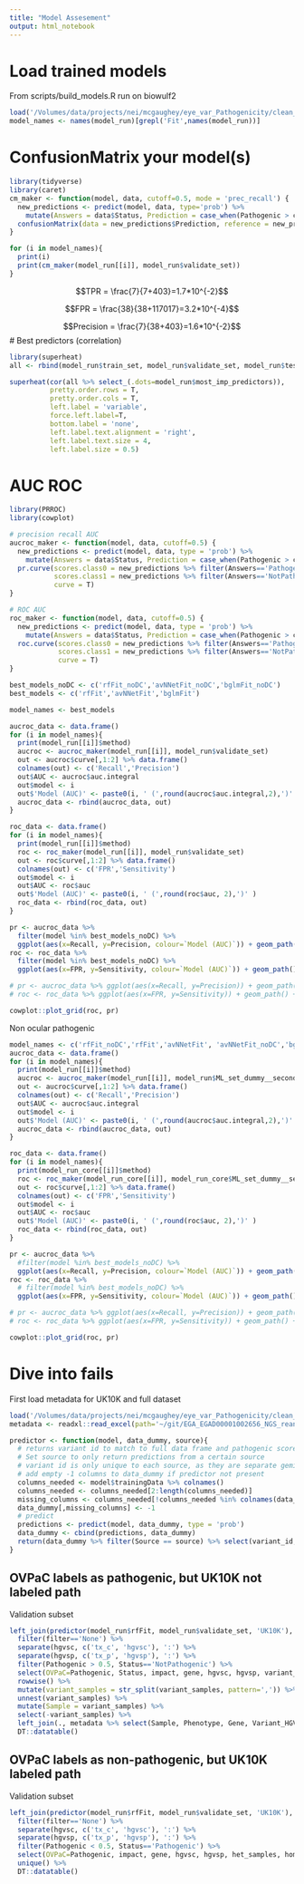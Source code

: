 ```yaml
---
title: "Model Assesement"
output: html_notebook
---
```

# Load trained models
From scripts/build_models.R run on biowulf2
```r
load('/Volumes/data/projects/nei/mcgaughey/eye_var_Pathogenicity/clean_data/eye_var_path_models.Rdata')
model_names <- names(model_run)[grepl('Fit',names(model_run))]
```


# ConfusionMatrix your model(s)
```r
library(tidyverse)
library(caret)
cm_maker <- function(model, data, cutoff=0.5, mode = 'prec_recall') {
  new_predictions <- predict(model, data, type='prob') %>%
    mutate(Answers = data$Status, Prediction = case_when(Pathogenic > cutoff ~ 'Pathogenic', TRUE ~ 'NotPathogenic'))
  confusionMatrix(data = new_predictions$Prediction, reference = new_predictions$Answers, mode= mode)
}

for (i in model_names){
  print(i)
  print(cm_maker(model_run[[i]], model_run$validate_set))
}
```

$$TPR = \frac{7}{7+403}=1.7*10^{-2}$$

$$FPR = \frac{38}{38+117017}=3.2*10^{-4}$$

$$Precision = \frac{7}{38+403}=1.6*10^{-2}$$
# Best predictors (correlation)
```r
library(superheat)
all <- rbind(model_run$train_set, model_run$validate_set, model_run$test_set)

superheat(cor(all %>% select_(.dots=model_run$most_imp_predictors)), 
          pretty.order.rows = T, 
          pretty.order.cols = T, 
          left.label = 'variable', 
          force.left.label=T, 
          bottom.label = 'none', 
          left.label.text.alignment = 'right', 
          left.label.text.size = 4, 
          left.label.size = 0.5)
```

# AUC ROC
```r
library(PRROC)
library(cowplot)

# precision recall AUC
aucroc_maker <- function(model, data, cutoff=0.5) {
  new_predictions <- predict(model, data, type = 'prob') %>%
    mutate(Answers = data$Status, Prediction = case_when(Pathogenic > cutoff ~ 'Pathogenic', TRUE ~ 'NotPathogenic'))
  pr.curve(scores.class0 = new_predictions %>% filter(Answers=='Pathogenic') %>% pull(Pathogenic),
           scores.class1 = new_predictions %>% filter(Answers=='NotPathogenic') %>% pull(Pathogenic),
           curve = T)
}

# ROC AUC
roc_maker <- function(model, data, cutoff=0.5) {
  new_predictions <- predict(model, data, type = 'prob') %>%
    mutate(Answers = data$Status, Prediction = case_when(Pathogenic > cutoff ~ 'Pathogenic', TRUE ~ 'NotPathogenic'))
  roc.curve(scores.class0 = new_predictions %>% filter(Answers=='Pathogenic') %>% pull(Pathogenic),
            scores.class1 = new_predictions %>% filter(Answers=='NotPathogenic') %>% pull(Pathogenic),
            curve = T)
}

best_models_noDC <- c('rfFit_noDC','avNNetFit_noDC','bglmFit_noDC')
best_models <- c('rfFit','avNNetFit','bglmFit')

model_names <- best_models

aucroc_data <- data.frame()
for (i in model_names){
  print(model_run[[i]]$method)
  aucroc <- aucroc_maker(model_run[[i]], model_run$validate_set)
  out <- aucroc$curve[,1:2] %>% data.frame()
  colnames(out) <- c('Recall','Precision')
  out$AUC <- aucroc$auc.integral
  out$model <- i
  out$'Model (AUC)' <- paste0(i, ' (',round(aucroc$auc.integral,2),')' )
  aucroc_data <- rbind(aucroc_data, out)
}

roc_data <- data.frame()
for (i in model_names){
  print(model_run[[i]]$method)
  roc <- roc_maker(model_run[[i]], model_run$validate_set)
  out <- roc$curve[,1:2] %>% data.frame()
  colnames(out) <- c('FPR','Sensitivity')
  out$model <- i
  out$AUC <- roc$auc
  out$'Model (AUC)' <- paste0(i, ' (',round(roc$auc, 2),')' )
  roc_data <- rbind(roc_data, out)
}

pr <- aucroc_data %>% 
  filter(model %in% best_models_noDC) %>% 
  ggplot(aes(x=Recall, y=Precision, colour=`Model (AUC)`)) + geom_path() + theme_minimal() + ggtitle('Precision Recall Curve') + ggsci::scale_colour_aaas()
roc <- roc_data %>% 
  filter(model %in% best_models_noDC) %>% 
  ggplot(aes(x=FPR, y=Sensitivity, colour=`Model (AUC)`)) + geom_path() + theme_minimal()  + ggtitle('ROC')+ ggsci::scale_colour_aaas()

# pr <- aucroc_data %>% ggplot(aes(x=Recall, y=Precision)) + geom_path() + theme_minimal() + ggtitle('Precision Recall Curve')
# roc <- roc_data %>% ggplot(aes(x=FPR, y=Sensitivity)) + geom_path() + theme_minimal()  + ggtitle('ROC')

cowplot::plot_grid(roc, pr)
```

Non ocular pathogenic
```r
model_names <- c('rfFit_noDC','rfFit','avNNetFit', 'avNNetFit_noDC','bglmFit', 'bglmFit_noDC')
aucroc_data <- data.frame()
for (i in model_names){
  print(model_run[[i]]$method)
  aucroc <- aucroc_maker(model_run[[i]], model_run$ML_set_dummy__secondary)
  out <- aucroc$curve[,1:2] %>% data.frame()
  colnames(out) <- c('Recall','Precision')
  out$AUC <- aucroc$auc.integral
  out$model <- i
  out$'Model (AUC)' <- paste0(i, ' (',round(aucroc$auc.integral,2),')' )
  aucroc_data <- rbind(aucroc_data, out)
}

roc_data <- data.frame()
for (i in model_names){
  print(model_run_core[[i]]$method)
  roc <- roc_maker(model_run_core[[i]], model_run_core$ML_set_dummy__secondary)
  out <- roc$curve[,1:2] %>% data.frame()
  colnames(out) <- c('FPR','Sensitivity')
  out$model <- i
  out$AUC <- roc$auc
  out$'Model (AUC)' <- paste0(i, ' (',round(roc$auc, 2),')' )
  roc_data <- rbind(roc_data, out)
}

pr <- aucroc_data %>% 
  #filter(model %in% best_models_noDC) %>% 
  ggplot(aes(x=Recall, y=Precision, colour=`Model (AUC)`)) + geom_path() + theme_minimal() + ggtitle('Precision Recall Curve') + ggsci::scale_colour_aaas()
roc <- roc_data %>% 
  # filter(model %in% best_models_noDC) %>% 
  ggplot(aes(x=FPR, y=Sensitivity, colour=`Model (AUC)`)) + geom_path() + theme_minimal()  + ggtitle('ROC')+ ggsci::scale_colour_aaas()

# pr <- aucroc_data %>% ggplot(aes(x=Recall, y=Precision)) + geom_path() + theme_minimal() + ggtitle('Precision Recall Curve')
# roc <- roc_data %>% ggplot(aes(x=FPR, y=Sensitivity)) + geom_path() + theme_minimal()  + ggtitle('ROC')

cowplot::plot_grid(roc, pr)
```


# Dive into fails
First load metadata for UK10K and full dataset
```r
load('/Volumes/data/projects/nei/mcgaughey/eye_var_Pathogenicity/clean_data/uk10k_gemini_rare_variants.Rdata')
metadata <- readxl::read_excel(path='~/git/EGA_EGAD00001002656_NGS_reanalyze/data/1-s2.0-S0002929716305274-mmc3.xlsx') %>% mutate(Sample=Patient)

predictor <- function(model, data_dummy, source){
  # returns variant id to match to full data frame and pathogenic score
  # Set source to only return predictions from a certain source
  # variant id is only unique to each source, as they are separate gemini db
  # add empty -1 columns to data_dummy if predictor not present
  columns_needed <- model$trainingData %>% colnames()
  columns_needed <- columns_needed[2:length(columns_needed)]
  missing_columns <- columns_needed[!columns_needed %in% colnames(data_dummy)]
  data_dummy[,missing_columns] <- -1
  # predict
  predictions <- predict(model, data_dummy, type = 'prob')
  data_dummy <- cbind(predictions, data_dummy)
  return(data_dummy %>% filter(Source == source) %>% select(variant_id, Pathogenic))
}
```

## OVPaC labels as pathogenic, but UK10K not labeled path
Validation subset
```r

left_join(predictor(model_run$rfFit, model_run$validate_set, 'UK10K'), uk10k_gemini_rare_variants) %>% 
  filter(filter=='None') %>% 
  separate(hgvsc, c('tx_c', 'hgvsc'), ':') %>% 
  separate(hgvsp, c('tx_p', 'hgvsp'), ':') %>% 
  filter(Pathogenic > 0.5, Status=='NotPathogenic') %>% 
  select(OVPaC=Pathogenic, Status, impact, gene, hgvsc, hgvsp, variant_samples, het_samples, hom_alt_samples, cadd_phred, revel, gno_ac_all, ac_exac_all, exac_num_hom_alt) %>% 
  rowwise() %>% 
  mutate(variant_samples = str_split(variant_samples, pattern=',')) %>% 
  unnest(variant_samples) %>% 
  mutate(Sample = variant_samples) %>% 
  select(-variant_samples) %>% 
  left_join(., metadata %>% select(Sample, Phenotype, Gene, Variant_HGVSp)) %>% 
  DT::datatable()
```

## OVPaC labels as non-pathogenic, but UK10K labeled path
Validation subset
```r

left_join(predictor(model_run$rfFit, model_run$validate_set, 'UK10K'), uk10k_gemini_rare_variants) %>% 
  filter(filter=='None') %>% 
  separate(hgvsc, c('tx_c', 'hgvsc'), ':') %>% 
  separate(hgvsp, c('tx_p', 'hgvsp'), ':') %>% 
  filter(Pathogenic < 0.5, Status=='Pathogenic') %>% 
  select(OVPaC=Pathogenic, impact, gene, hgvsc, hgvsp, het_samples, hom_alt_samples, cadd_phred, revel, linsight, ac_exac_all, exac_num_hom_alt, hgmd_overlap, clin_sig) %>% 
  unique() %>% 
  DT::datatable()
 
```
